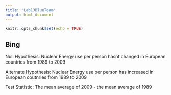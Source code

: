 ```yaml
---
title: "Lab13BlueTeam"
output: html_document
---
```


```r
knitr::opts_chunk$set(echo = TRUE)
```

## Bing
Null Hypothesis: Nuclear Energy use per person hasnt changed in European countries from 1989 to 2009

Alternate Hypothesis: Nuclear Energy use per person has increased in European coutnries from 1989 to 2009

Test Statistic: The mean average of 2009 - the mean average of 1989
```r
  
```